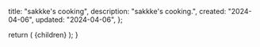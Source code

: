 
  title: "sakkke's cooking",
  description: "sakkke's cooking.",
  created: "2024-04-06",
  updated: "2024-04-06",
};

  return (
    <MdxLayout
      created={metadata.created}
      title={metadata.title}
      updated={metadata.updated}
    >
      {children}
    </MdxLayout>
  );
}
